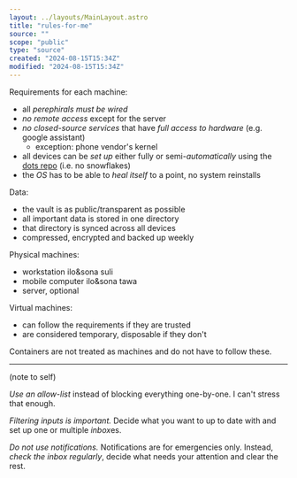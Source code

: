 ```yaml
---
layout: ../layouts/MainLayout.astro
title: "rules-for-me"
source: ""
scope: "public"
type: "source"
created: "2024-08-15T15:34Z"
modified: "2024-08-15T15:34Z"
---
```



<NoteMeta name="dots-rules" source="" scope="public" type="main" created="2024-07-16T06:11Z" modified="2024-07-16T14:45Z" />

Requirements for each machine:
- all *perephirals must be wired*
- *no remote access* except for the server
- *no closed-source services* that have *full access to hardware* (e.g. google assistant)
  - exception: phone vendor's kernel
- all devices can be *set up* either fully or semi-*automatically* using the [dots repo](https://github.com/janElikan/dots) (i.e. no snowflakes)
- the *OS* has to be able to *heal itself* to a point, no system reinstalls

Data:
- the vault is as public/transparent as possible
- all important data is stored in one directory
- that directory is synced across all devices
- compressed, encrypted and backed up weekly

Physical machines:
- workstation <span class="sitelen-pona">ilo&sona suli</span>
- mobile computer <span class="sitelen-pona">ilo&sona tawa</span>
- server, optional

Virtual machines:
- can follow the requirements if they are trusted
- are considered temporary, disposable if they don't

Containers are not treated as machines and do not have to follow these.

---

<NoteMeta name="inputs-rules" source="https://www.youtube.com/watch?v=cwl_N2kQhig&t=432s" scope="public" type="main" created="2024-08-15T14:52Z" modified="2024-08-15T15:33Z" />

(note to self)

*Use an allow-list* instead of blocking everything one-by-one. I can't stress that enough.

*Filtering inputs is important.* Decide what you want to up to date with and set up one or multiple *inbox*es.

*Do not use notifications.* Notifications are for emergencies only. Instead, *check the inbox regularly*, decide what needs your attention and clear the rest.